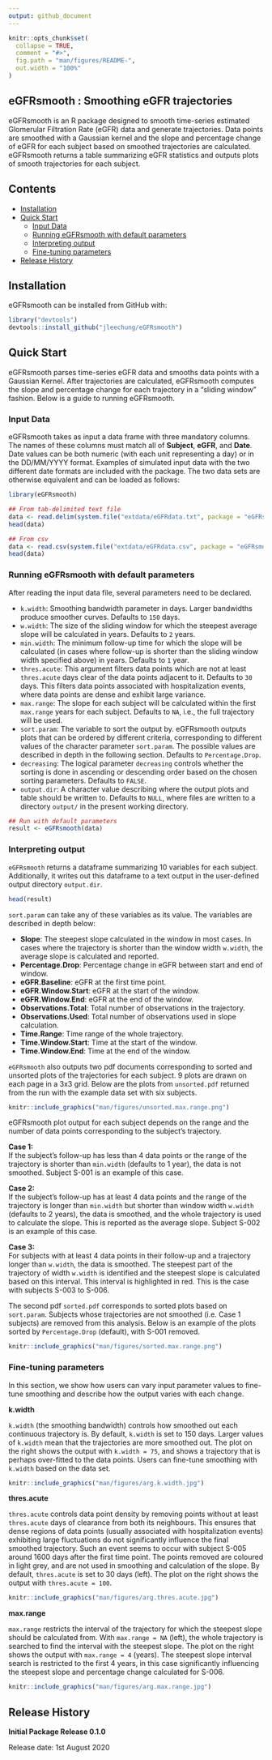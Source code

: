 ```yaml
---
output: github_document
---
```


<!-- README.md is generated from README.Rmd. Please edit that file -->

```r
knitr::opts_chunk$set(
  collapse = TRUE,
  comment = "#>",
  fig.path = "man/figures/README-",
  out.width = "100%"
)
```

## eGFRsmooth : Smoothing eGFR trajectories

eGFRsmooth is an R package designed to smooth time-series estimated Glomerular Filtration Rate (eGFR) data and generate trajectories. Data points are smoothed with a Gaussian kernel and the slope and percentage change of eGFR for each subject based on smoothed trajectories are calculated. eGFRsmooth returns a table summarizing eGFR statistics and outputs plots of smooth trajectories for each subject.    

## Contents

- [Installation]
- [Quick Start]
  - [Input Data]
  - [Running eGFRsmooth with default parameters]
  - [Interpreting output]
  - [Fine-tuning parameters]
- [Release History]

## Installation

eGFRsmooth can be installed from GitHub with:

``` r
library("devtools")
devtools::install_github("jleechung/eGFRsmooth")
```

## Quick Start

eGFRsmooth parses time-series eGFR data and smooths data points with a Gaussian Kernel. After trajectories are calculated, eGFRsmooth computes the slope and percentage change for each trajectory in a "sliding window" fashion. Below is a guide to running eGFRsmooth.   

### Input Data

eGFRsmooth takes as input a data frame with three mandatory columns. The names of these columns must match all of **Subject**, **eGFR**, and **Date**. Date values can be both numeric (with each unit representing a day) or in the DD/MM/YYYY format. Examples of simulated input data with the two different date formats are included with the package. The two data sets are otherwise equivalent and can be loaded as follows: 

```r
library(eGFRsmooth)

## From tab-delimited text file
data <- read.delim(system.file("extdata/eGFRdata.txt", package = "eGFRsmooth"))
head(data)

## From csv
data <- read.csv(system.file("extdata/eGFRdata.csv", package = "eGFRsmooth"))
head(data)
```

### Running eGFRsmooth with default parameters

After reading the input data file, several parameters need to be declared.   

- `k.width`: Smoothing bandwidth parameter in days. Larger bandwidths produce smoother curves. Defaults to `150` days.   
- `w.width`: The size of the sliding window for which the steepest average slope will be calculated in years. Defaults to `2` years.
- `min.width`: The minimum follow-up time for which the slope will be calculated (in cases where follow-up is shorter than the sliding window width specified above) in years. Defaults to `1` year.  
- `thres.acute`: This argument filters data points which are not at least `thres.acute` days clear of the data points adjacent to it. Defaults to `30` days. This filters data points associated with hospitalization events, where data points are dense and exhibit large variance.   
- `max.range`: The slope for each subject will be calculated within the first `max.range` years for each subject. Defaults to `NA`, i.e., the full trajectory will be used.  
- `sort.param`: The variable to sort the output by. eGFRsmooth outputs plots that can be ordered by different criteria, corresponding to different values of the character parameter `sort.param`. The possible values are described in depth in the following section. Defaults to `Percentage.Drop`.
- `decreasing`: The logical parameter `decreasing` controls whether the sorting is done in ascending or descending order based on the chosen sorting parameters. Defaults to `FALSE`.
- `output.dir`: A character value describing where the output plots and table should be written to. Defaults to `NULL`, where files are written to a directory `output/` in the present working directory.  

```r
## Run with default parameters
result <- eGFRsmooth(data)
```

### Interpreting output

`eGFRsmooth` returns a dataframe summarizing 10 variables for each subject. Additionally, it writes out this dataframe to a text output in the user-defined output directory `output.dir`. 

```r
head(result)
```

`sort.param` can take any of these variables as its value. The variables are described in depth below:  

- **Slope**: The steepest slope calculated in the window in most cases. In cases where the trajectory is shorter than the window width `w.width`, the average slope is calculated and reported.         
- **Percentage.Drop**: Percentage change in eGFR between start and end of window.        
- **eGFR.Baseline**: eGFR at the first time point.     
- **eGFR.Window.Start**: eGFR at the start of the window.      
- **eGFR.Window.End**: eGFR at the end of the window.     
- **Observations.Total**: Total number of observations in the trajectory.      
- **Observations.Used**: Total number of observations used in slope calculation.     
- **Time.Range**: Time range of the whole trajectory.     
- **Time.Window.Start**: Time at the start of the window.      
- **Time.Window.End**: Time at the end of the window.     

`eGFRsmooth` also outputs two pdf documents corresponding to sorted and unsorted plots of the trajectories for each subject. 9 plots are drawn on each page in a 3x3 grid. Below are the plots from `unsorted.pdf` returned from the run with the example data set with six subjects. 

```r
knitr::include_graphics("man/figures/unsorted.max.range.png")
```

eGFRsmooth plot output for each subject depends on the range and the number of data points corresponding to the subject's trajectory.

**Case 1:**   
If the subject's follow-up has less than 4 data points or the range of the trajectory is shorter than `min.width` (defaults to 1 year), the data is not smoothed. Subject S-001 is an example of this case.    

**Case 2:**  
If the subject's follow-up has at least 4 data points and the range of the trajectory is longer than `min.width` but shorter than window width `w.width` (defaults to 2 years), the data is smoothed, and the whole trajectory is used to calculate the slope. This is reported as the average slope. Subject S-002 is an example of this case.     

**Case 3:**    
For subjects with at least 4 data points in their follow-up and a trajectory longer than `w.width`, the data is smoothed. The steepest part of the trajectory of width `w.width` is identified and the steepest slope is calculated based on this interval. This interval is highlighted in red. This is the case with subjects S-003 to S-006.     

The second pdf `sorted.pdf` corresponds to sorted plots based on `sort.param`. Subjects whose trajectories are not smoothed (i.e. Case 1 subjects) are removed from this analysis. Below is an example of the plots sorted by `Percentage.Drop` (default), with S-001 removed.   

```r
knitr::include_graphics("man/figures/sorted.max.range.png")
```

### Fine-tuning parameters

In this section, we show how users can vary input parameter values to fine-tune smoothing and describe how the output varies with each change.

**k.width**    

`k.width` (the smoothing bandwidth) controls how smoothed out each continuous trajectory is. By default, `k.width` is set to 150 days. Larger values of `k.width` mean that the trajectories are more smoothed out. The plot on the right shows the output with `k.width = 75`, and shows a trajectory that is perhaps over-fitted to the data points. Users can fine-tune smoothing with `k.width` based on the data set.  

```r
knitr::include_graphics("man/figures/arg.k.width.jpg")
```

**thres.acute**    

`thres.acute` controls data point density by removing points without at least `thres.acute` days of clearance from both its neighbours. This ensures that dense regions of data points (usually associated with hospitalization events) exhibiting large fluctuations do not significantly influence the final smoothed trajectory. Such an event seems to occur with subject S-005 around 1600 days after the first time point. The points removed are coloured in light grey, and are not used in smoothing and calculation of the slope. By default, `thres.acute` is set to 30 days (left). The plot on the right shows the output with `thres.acute = 100`. 

```r
knitr::include_graphics("man/figures/arg.thres.acute.jpg")
```

**max.range**     

`max.range` restricts the interval of the trajectory for which the steepest slope should be calculated from. With `max.range = NA` (left), the whole trajectory is searched to find the interval with the steepest slope. The plot on the right shows the output with `max.range = 4` (years). The steepest slope interval search is restricted to the first 4 years, in this case significantly influencing the steepest slope and percentage change calculated for S-006.

```r
knitr::include_graphics("man/figures/arg.max.range.jpg")
```

## Release History

**Initial Package Release 0.1.0**

Release date: 1st August 2020
